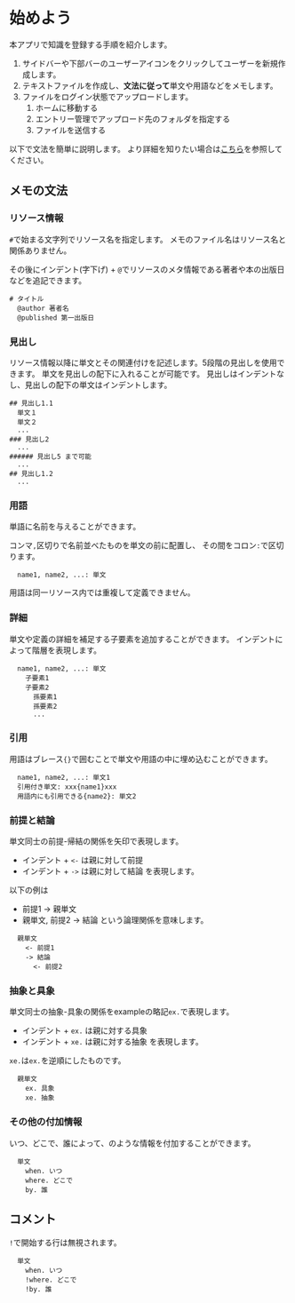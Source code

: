 
# 始めよう

本アプリで知識を登録する手順を紹介します。

1. サイドバーや下部バーのユーザーアイコンをクリックしてユーザーを新規作成します。
1. テキストファイルを作成し、**文法に従って**単文や用語などをメモします。
1. ファイルをログイン状態でアップロードします。
   1. <Link to="/home">ホーム</Link>に移動する
   1. エントリー管理でアップロード先のフォルダを指定する
   1. ファイルを送信する

以下で文法を簡単に説明します。
より詳細を知りたい場合は[こちら](https://github.com/shogogoto/knowde)を参照してください。

## メモの文法
### リソース情報
`#`で始まる文字列でリソース名を指定します。
メモのファイル名はリソース名と関係ありません。

その後にインデント(字下げ) + `@`でリソースのメタ情報である著者や本の出版日などを追記できます。
```knowde
# タイトル
  @author 著者名
  @published 第一出版日
```

### 見出し
リソース情報以降に単文とその関連付けを記述します。5段階の見出しを使用できます。
単文を見出しの配下に入れることが可能です。
見出しはインデントなし、見出しの配下の単文はインデントします。

```knowde
## 見出し1.1
  単文１
  単文２
  ...
### 見出し2
  ...
###### 見出し5 まで可能
  ...
## 見出し1.2
  ...
```


### 用語
単語に名前を与えることができます。

コンマ`,`区切りで名前並べたものを単文の前に配置し、
その間をコロン`:`で区切ります。
```knowde
  name1, name2, ...: 単文
```

用語は同一リソース内では重複して定義できません。

### 詳細
単文や定義の詳細を補足する子要素を追加することができます。
インデントによって階層を表現します。
```knowde
  name1, name2, ...: 単文
    子要素1
    子要素2
      孫要素1
      孫要素2
      ...
```

### 引用
用語はブレース`{}`で囲むことで単文や用語の中に埋め込むことができます。
```knowde
  name1, name2, ...: 単文1
  引用付き単文: xxx{name1}xxx
  用語内にも引用できる{name2}: 単文2
```

### 前提と結論
単文同士の前提-帰結の関係を矢印で表現します。
- インデント + `<-`  は親に対して前提
- インデント + `->` は親に対して結論
を表現します。

以下の例は
- 前提1 -> 親単文
- 親単文, 前提2 -> 結論
という論理関係を意味します。
```knowde
  親単文
    <- 前提1
    -> 結論
      <- 前提2
```


### 抽象と具象
単文同士の抽象-具象の関係をexampleの略記`ex.`で表現します。
- インデント + `ex.`  は親に対する具象
- インデント + `xe.` は親に対する抽象
を表現します。

`xe.`は`ex.`を逆順にしたものです。
```knowde
  親単文
    ex. 具象
    xe. 抽象
```

### その他の付加情報
いつ、どこで、誰によって、のような情報を付加することができます。
```knowde
  単文
    when. いつ
    where. どこで
    by. 誰
```

## コメント
`!`で開始する行は無視されます。

```knowde
  単文
    when. いつ
    !where. どこで
    !by. 誰
```
